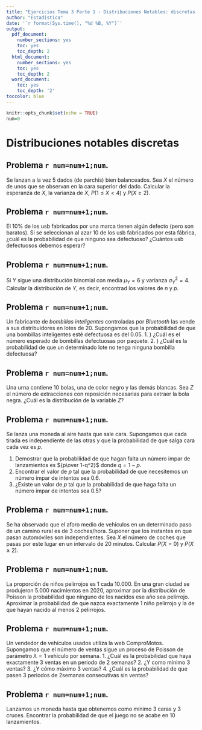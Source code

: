 ```yaml
---
title: "Ejercicios Tema 3 Parte 1 - Distribuciones Notables: discretas."
author: "Estadística"
date: '`r format(Sys.time(), "%d %B, %Y")`'
output:
  pdf_document:
    number_sections: yes
    toc: yes
    toc_depth: 2
  html_document:
    number_sections: yes
    toc: yes
    toc_depth: 2
  word_document:
    toc: yes
    toc_depth: '2'
toccolor: blue
---
```



```r
knitr::opts_chunk$set(echo = TRUE)
num=0
```


# Distribuciones notables discretas



## Problema `r num=num+1;num`. 

Se lanzan a la vez 5 dados (de parchís)  bien balanceados. Sea $X$ el número  
de unos que  se observan en la  cara superior del dado.
Calcular la esperanza de $X$, la varianza de  $X$,
$P(1\leq X<4)$ y $P(X\geq 2).$ 

## Problema `r num=num+1;num`.

El  10\% de los usb fabricados por una marca tienen algún defecto (pero son baratos). Si se seleccionan al azar 10 de los usb  fabricados por esta fábrica, ¿cuál es la probabilidad  de que ninguno sea defectuoso? ¿Cuántos usb defectuosos debemos esperar?

## Problema `r num=num+1;num`.

Si $Y$ sigue una distribución  binomial con media
$\mu_Y=6$ y varianza $\sigma_Y^2=4$. Calcular  la distribución de $Y$, es decir, encontrad los valores de  $n$ y $p$.

## Problema `r num=num+1;num`.

Un fabricante de *bombillas inteligentes*  controladas por *Bluetooth* las vende a sus distribuidores  en lotes de 20. Supongamos que la probabilidad de que una bombillas inteligentes esté defectuosa es del  $0.05$. 
1. ) ¿Cuál es el número esperado de bombillas defectuosas por paquete.
2. ) ¿Cuál  es la probabilidad de  que un determinado lote  no
tenga ninguna bombilla  defectuosa?

## Problema `r num=num+1;num`.

Una urna contiene 10 bolas, una de color negro  y las demás blancas. Sea $Z$ el número de extracciones con reposición necesarias para extraer la bola negra. ¿Cuál es la  distribución  de la variable  $Z$? 

## Problema `r num=num+1;num`.

Se lanza una moneda al aire hasta que sale  cara. Supongamos que cada  tirada es independiente  de las otras y que la probabilidad de que salga  cara cada vez es $p$.  

1. Demostrar que la probabilidad de que hagan falta un número impar de lanzamientos es ${p\over 1-q^2}$ donde $q=1-p$. 
2.  Encontrar  el valor de $p$ tal que la probabilidad de que  necesitemos un número impar de intentos sea $0.6$.
3. ¿Existe un valor de $p$ tal que la probabilidad de que haga falta un número
impar de intentos sea $0.5$?

## Problema `r num=num+1;num`.

Se ha observado que el aforo  medio de  vehículos  en un determinado paso  de un camino rural es de 3 coches/hora.
Suponer que los instantes en que pasan automóviles son independientes. Sea
$X$ el número de coches  que pasas por este lugar  en un  intervalo de 20 minutos.
Calcular $P(X=0)$ y $P(X\geq 2)$.


## Problema `r num=num+1;num`.

La proporción de niños pelirrojos es 1  cada 10.000. En una gran ciudad  se produjeron 5.000
nacimientos en 2020, aproximar por la distribución de Poisson la probabilidad
que ninguno  de los nacidos ese año sea pelirrojo. Aproximar
la probabilidad de que nazca  exactamente 1 niño pelirrojo y  la de que hayan
nacido al menos 2 pelirrojos.

## Problema `r num=num+1;num`.

Un  vendedor de vehículos usados utiliza la  web ComproMotos. Supongamos que el número de ventas  sigue un proceso de Poisson  de  parámetro $\lambda =1$ vehículo  por semana. 
1.  ¿Cuál es la probabilidad que haya exactamente 3 ventas en un periodo de 2
semanas?
2. ¿Y  como mínimo  3 ventas?
3. ¿Y cómo máximo 3 ventas?
4. ¿Cuál es la probabilidad de que pasen 3 periodos de   2semanas consecutivas sin ventas?

## Problema `r num=num+1;num`.

Lanzamos un moneda hasta que obtenemos como mínimo  3 caras y 3 cruces. Encontrar la probabilidad de que el juego no se acabe en 10  lanzamientos.

